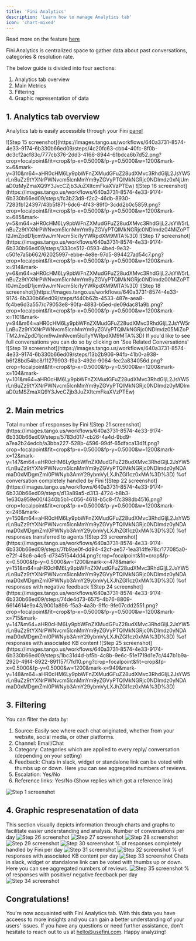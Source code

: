 ```yaml
---
title: 'Fini Analytics'
description: 'Learn how to manage Analytics tab'
icon: 'chart-mixed'
---
```


<Tip>Read more on the feature [here](https://www.usefini.com/post/analytics-feature-overview) </Tip>

<Card title="Analytics" icon="book" href="https://app.usefini.com/dashboard/analytics">
  Fini Analytics is centralized space to gather data about past conversations, categories & resolution rate.
</Card>

The below guide is divided into four sections:
1. Analytics tab overview 
2. Main Metrics
3. Filtering 
4. Graphic representation of data


## **1. Analytics tab overview**

Analytics tab is easily accessible through your Fini [panel](https://app.usefini.com/dashboard/analytics)

<Steps>
  <Step title="Click on Analytics">
    ![Step 15 screenshot](https://images.tango.us/workflows/640a3731-8574-4e33-9174-6b330b66ed09/steps/4c20fc63-cbb4-40fc-8f0b-dc3cf2acf83c/777cb376-2dd3-4166-8944-61bdca6b7d52.png?crop=focalpoint&fit=crop&fp-x=0.5000&fp-y=0.5000&w=1200&mark-x=6&mark-y=310&m64=aHR0cHM6Ly9pbWFnZXMudGFuZ28udXMvc3RhdGljL2JsYW5rLnBuZz9tYXNrPWNvcm5lcnMmYm9yZGVyPTQlMkNGRjc0NDImdz0xNjUmaD0zMyZmaXQ9Y3JvcCZjb3JuZXItcmFkaXVzPTEw)
  </Step>
  <Step title="Select a bot">
    ![Step 16 screenshot](https://images.tango.us/workflows/640a3731-8574-4e33-9174-6b330b66ed09/steps/fc3b23d9-f2c2-46db-8930-7283fb124397/43b5f871-6dc6-4f43-89f0-3cdd2b0c5859.png?crop=focalpoint&fit=crop&fp-x=0.5000&fp-y=0.5000&w=1200&mark-x=685&mark-y=5&m64=aHR0cHM6Ly9pbWFnZXMudGFuZ28udXMvc3RhdGljL2JsYW5rLnBuZz9tYXNrPWNvcm5lcnMmYm9yZGVyPTQlMkNGRjc0NDImdz04MiZoPTI2JmZpdD1jcm9wJmNvcm5lci1yYWRpdXM9MTA%3D)
  </Step>
  <Step title="Select timeframe">
    ![Step 17 screenshot](https://images.tango.us/workflows/640a3731-8574-4e33-9174-6b330b66ed09/steps/333ce512-0593-4bed-9e32-c50fe7a5b662/62025997-ebbe-4e8e-97d5-894427ad54c7.png?crop=focalpoint&fit=crop&fp-x=0.5000&fp-y=0.5000&w=1200&mark-x=914&mark-y=6&m64=aHR0cHM6Ly9pbWFnZXMudGFuZ28udXMvc3RhdGljL2JsYW5rLnBuZz9tYXNrPWNvcm5lcnMmYm9yZGVyPTQlMkNGRjc0NDImdz00MiZoPTI0JmZpdD1jcm9wJmNvcm5lci1yYWRpdXM9MTA%3D)
  </Step>
  <Step title="Decide whether you want to see analytics per message or aggregated data per conversation">
    ![Step 18 screenshot](https://images.tango.us/workflows/640a3731-8574-4e33-9174-6b330b66ed09/steps/f440b62b-4533-487e-aea8-fc4be6d3a557/c79053e8-90fa-4883-b5ed-de09dac81a9b.png?crop=focalpoint&fit=crop&fp-x=0.5000&fp-y=0.5000&w=1200&mark-x=1101&mark-y=94&m64=aHR0cHM6Ly9pbWFnZXMudGFuZ28udXMvc3RhdGljL2JsYW5rLnBuZz9tYXNrPWNvcm5lcnMmYm9yZGVyPTQlMkNGRjc0NDImdz05MiZoPTM2JmZpdD1jcm9wJmNvcm5lci1yYWRpdXM9MTA%3D)
  </Step>
  <Step title="You can go to chat history">
    If you'd like to see full conversations you can do so by clicking on 'See Related Conversations'
    ![Step 19 screenshot](https://images.tango.us/workflows/640a3731-8574-4e33-9174-6b330b66ed09/steps/13b2b906-94fb-41b0-a938-b6f28bd54bc8/11279903-f9a3-492d-9064-fec2a834056d.png?crop=focalpoint&fit=crop&fp-x=0.5000&fp-y=0.5000&w=1200&mark-x=104&mark-y=101&m64=aHR0cHM6Ly9pbWFnZXMudGFuZ28udXMvc3RhdGljL2JsYW5rLnBuZz9tYXNrPWNvcm5lcnMmYm9yZGVyPTQlMkNGRjc0NDImdz0yMDImaD0zMSZmaXQ9Y3JvcCZjb3JuZXItcmFkaXVzPTEw)
  </Step>
</Steps>

## **2. Main metrics**

<Steps>
  <Step title="Usage">
    Total number of responses by Fini
    ![Step 21 screenshot](https://images.tango.us/workflows/640a3731-8574-4e33-9174-6b330b66ed09/steps/5783d017-cb26-4a4d-9bd9-a7ea2b24edcb/a3bba227-528b-4596-99df-65dfaca13d1f.png?crop=focalpoint&fit=crop&fp-x=0.5000&fp-y=0.5000&w=1200&mark-x=12&mark-y=147&m64=aHR0cHM6Ly9pbWFnZXMudGFuZ28udXMvc3RhdGljL2JsYW5rLnBuZz9tYXNrPWNvcm5lcnMmYm9yZGVyPTQlMkNGRjc0NDImdz0yNDAmaD0xMDgmZml0PWNyb3AmY29ybmVyLXJhZGl1cz0xMA%3D%3D)
  </Step>
  <Step title="Fini Resolution Rate">
    %of conversation completely handled by Fini
    ![Step 22 screenshot](https://images.tango.us/workflows/640a3731-8574-4e33-9174-6b330b66ed09/steps/d13a89a5-d313-4724-b8b3-1e630a959e00/4340b5b1-c056-4618-b5c8-f7c398db4516.png?crop=focalpoint&fit=crop&fp-x=0.5000&fp-y=0.5000&w=1200&mark-x=246&mark-y=150&m64=aHR0cHM6Ly9pbWFnZXMudGFuZ28udXMvc3RhdGljL2JsYW5rLnBuZz9tYXNrPWNvcm5lcnMmYm9yZGVyPTQlMkNGRjc0NDImdz0yNDAmaD0xMDgmZml0PWNyb3AmY29ybmVyLXJhZGl1cz0xMA%3D%3D)
  </Step>
  <Step title="Agent Transfer Rate">
    %of responses transferred to agents
    ![Step 23 screenshot](https://images.tango.us/workflows/640a3731-8574-4e33-9174-6b330b66ed09/steps/7fb9ae0f-dd94-42cf-ae57-1ea314ffe78c/177085a0-e72f-48c6-a4c5-d73451544dd4.png?crop=focalpoint&fit=crop&fp-x=0.5000&fp-y=0.5000&w=1200&mark-x=478&mark-y=151&m64=aHR0cHM6Ly9pbWFnZXMudGFuZ28udXMvc3RhdGljL2JsYW5rLnBuZz9tYXNrPWNvcm5lcnMmYm9yZGVyPTQlMkNGRjc0NDImdz0yNDAmaD0xMDgmZml0PWNyb3AmY29ybmVyLXJhZGl1cz0xMA%3D%3D)
  </Step>
  <Step title="Negative Feedback">
    %of responses with negative feedback
    ![Step 24 screenshot](https://images.tango.us/workflows/640a3731-8574-4e33-9174-6b330b66ed09/steps/74de4d73-6575-4b76-8809-6614614e9a43/9001a896-f5a3-4a3b-9ffc-9fe07cdd2551.png?crop=focalpoint&fit=crop&fp-x=0.5000&fp-y=0.5000&w=1200&mark-x=715&mark-y=147&m64=aHR0cHM6Ly9pbWFnZXMudGFuZ28udXMvc3RhdGljL2JsYW5rLnBuZz9tYXNrPWNvcm5lcnMmYm9yZGVyPTQlMkNGRjc0NDImdz0yNDAmaD0xMDgmZml0PWNyb3AmY29ybmVyLXJhZGl1cz0xMA%3D%3D)
  </Step>
  <Step title="Content in KB">
    %of responses with associated KB content
    ![Step 25 screenshot](https://images.tango.us/workflows/640a3731-8574-4e33-9174-6b330b66ed09/steps/1bc31d4d-bf5b-4c8b-9e6c-51e1719d1e7c/447b1b9a-2920-49f4-8922-891157f7fd10.png?crop=focalpoint&fit=crop&fp-x=0.5000&fp-y=0.5000&w=1200&mark-x=949&mark-y=148&m64=aHR0cHM6Ly9pbWFnZXMudGFuZ28udXMvc3RhdGljL2JsYW5rLnBuZz9tYXNrPWNvcm5lcnMmYm9yZGVyPTQlMkNGRjc0NDImdz0yNDAmaD0xMDgmZml0PWNyb3AmY29ybmVyLXJhZGl1cz0xMA%3D%3D)
  </Step>
</Steps>


## **3. Filtering**
You can filter the data by:

1. Source: Easily see where each chat originated, whether from your website, social media, or other platforms.
2. Channel: Email/Chat
3. Category: Categories which are applied to every reply/ conversation (depending on your setting)
4. Feedback: Chats in slack, widget or standalone link can be voted with thumbs up or down. Here you can see aggregated numbers of reviews.
5. Escalation: Yes/No
6. Reference links: Yes/No (Show replies which got a reference link)

![Step 1 screenshot](https://images.tango.us/workflows/d1ff1aef-4498-4f9e-ac9f-1f51c959b16b/steps/4556724e-791d-4fdf-9dc3-749df49eda86/a4cc5d84-6092-4672-95f4-7ba9d43c1eec.png?crop=focalpoint&fit=crop&fp-x=0.5000&fp-y=0.5000&w=1200&mark-x=68&mark-y=601&m64=aHR0cHM6Ly9pbWFnZXMudGFuZ28udXMvc3RhdGljL2JsYW5rLnBuZz9tYXNrPWNvcm5lcnMmYm9yZGVyPTQlMkNGRjc0NDImdz0xMDY0Jmg9MTEwMSZmaXQ9Y3JvcCZjb3JuZXItcmFkaXVzPTEw)

## **4. Graphic respresenatation of data**
This section visually depicts information through charts and graphs to facilitate easier understanding and analysis.
<Steps>
  <Step title="Usage per day">
    Number of conversations per day
    ![Step 26 screenshot](https://images.tango.us/workflows/640a3731-8574-4e33-9174-6b330b66ed09/steps/6258a304-e555-4ca7-a3bf-97752dd603b0/99f7f108-e6a7-4e63-a168-98aa38b649c3.png?crop=focalpoint&fit=crop&fp-x=0.5000&fp-y=0.5000&w=1200)
  </Step>
  <Step title="Category">
    ![Step 27 screenshot](https://images.tango.us/workflows/640a3731-8574-4e33-9174-6b330b66ed09/steps/d26d7e2a-c0f0-4bec-a180-e53b7eb275dc/7fa8b39b-1100-4e3c-a14f-8d83f81f492d.png?crop=focalpoint&fit=crop&fp-x=0.5000&fp-y=0.5000&w=1200&mark-x=10&mark-y=15&m64=aHR0cHM6Ly9pbWFnZXMudGFuZ28udXMvc3RhdGljL2JsYW5rLnBuZz9tYXNrPWNvcm5lcnMmYm9yZGVyPTQlMkNGRjc0NDImdz0yNDQmaD01MyZmaXQ9Y3JvcCZjb3JuZXItcmFkaXVzPTEw)
  </Step>
  <Step title="Usage by source"> 
    ![Step 28 screenshot](https://images.tango.us/workflows/640a3731-8574-4e33-9174-6b330b66ed09/steps/26efcc8d-4abb-49d3-8067-4f31647d0081/e997953e-98c6-4575-9e90-59fe0ff684bb.png?crop=focalpoint&fit=crop&fp-x=0.5000&fp-y=0.5000&w=1200&mark-x=53&mark-y=37&m64=aHR0cHM6Ly9pbWFnZXMudGFuZ28udXMvc3RhdGljL2JsYW5rLnBuZz9tYXNrPWNvcm5lcnMmYm9yZGVyPTQlMkNGRjc0NDImdz01MjUmaD00NjMmZml0PWNyb3AmY29ybmVyLXJhZGl1cz0xMA%3D%3D)
  </Step>
  <Step title="Usage by channel">
    ![Step 29 screenshot](https://images.tango.us/workflows/640a3731-8574-4e33-9174-6b330b66ed09/steps/da0b4178-e932-40a3-ab97-9c1cc3dcbe5e/fce5d5dc-f7c9-4ce3-b702-6686b94e78c8.png?crop=focalpoint&fit=crop&fp-x=0.5000&fp-y=0.5000&w=1200&mark-x=620&mark-y=38&m64=aHR0cHM6Ly9pbWFnZXMudGFuZ28udXMvc3RhdGljL2JsYW5rLnBuZz9tYXNrPWNvcm5lcnMmYm9yZGVyPTQlMkNGRjc0NDImdz01NDUmaD00NzkmZml0PWNyb3AmY29ybmVyLXJhZGl1cz0xMA%3D%3D)
  </Step>
  <Step title="Chats solved by Fini">
    ![Step 30 screenshot](https://images.tango.us/workflows/640a3731-8574-4e33-9174-6b330b66ed09/steps/da42748f-594a-4ae1-be46-8d355a562ec5/e3d7da20-78b9-4850-a12e-496e2d4dc597.png?crop=focalpoint&fit=crop&fp-x=0.5000&fp-y=0.5000&w=1200&mark-x=11&mark-y=7&m64=aHR0cHM6Ly9pbWFnZXMudGFuZ28udXMvc3RhdGljL2JsYW5rLnBuZz9tYXNrPWNvcm5lcnMmYm9yZGVyPTQlMkNGRjc0NDImdz0zODYmaD0zNDcmZml0PWNyb3AmY29ybmVyLXJhZGl1cz0xMA%3D%3D)
  </Step>
  <Step title="Resolution rate"> 
    % of responses completely handled by Fini per day
    ![Step 31 screenshot](https://images.tango.us/workflows/640a3731-8574-4e33-9174-6b330b66ed09/steps/9ce80851-9662-451b-8761-2a54331b110f/596794fa-3307-4894-9321-a61e46db44ac.png?crop=focalpoint&fit=crop&fp-x=0.5000&fp-y=0.5000&w=1200&mark-x=439&mark-y=6&m64=aHR0cHM6Ly9pbWFnZXMudGFuZ28udXMvc3RhdGljL2JsYW5rLnBuZz9tYXNrPWNvcm5lcnMmYm9yZGVyPTQlMkNGRjc0NDImdz03NDEmaD0zNTImZml0PWNyb3AmY29ybmVyLXJhZGl1cz0xMA%3D%3D)
  </Step>
  <Step title="Associated content in Knowledge base">
    ![Step 32 screenshot](https://images.tango.us/workflows/640a3731-8574-4e33-9174-6b330b66ed09/steps/efa10fec-af66-4367-ae15-bf7d75fe5773/9ea1fd74-eede-40ad-be7f-927b442455b0.png?crop=focalpoint&fit=crop&fp-x=0.5000&fp-y=0.5000&w=1200&mark-x=18&mark-y=16&m64=aHR0cHM6Ly9pbWFnZXMudGFuZ28udXMvc3RhdGljL2JsYW5rLnBuZz9tYXNrPWNvcm5lcnMmYm9yZGVyPTQlMkNGRjc0NDImdz0zOTMmaD0zNDUmZml0PWNyb3AmY29ybmVyLXJhZGl1cz0xMA%3D%3D)
  </Step>
  <Step title="Reference links rate">
    % of responses with associated KB content per day
    ![Step 33 screenshot](https://images.tango.us/workflows/640a3731-8574-4e33-9174-6b330b66ed09/steps/7b1a07ab-262e-48cf-b3e6-bb57d2c89ba7/de0eaddf-e823-4a12-be20-dfe145a93722.png?crop=focalpoint&fit=crop&fp-x=0.5000&fp-y=0.5000&w=1200&mark-x=439&mark-y=12&m64=aHR0cHM6Ly9pbWFnZXMudGFuZ28udXMvc3RhdGljL2JsYW5rLnBuZz9tYXNrPWNvcm5lcnMmYm9yZGVyPTQlMkNGRjc0NDImdz03NDEmaD0zNDkmZml0PWNyb3AmY29ybmVyLXJhZGl1cz0xMA%3D%3D)
  </Step>
  <Step title="Total feedback">
    Chats in slack, widget or standalone link can be voted with thumbs up or down. Here you can see aggregated numbers of reviews.
    ![Step 35 screenshot](https://images.tango.us/workflows/640a3731-8574-4e33-9174-6b330b66ed09/steps/c2799b5e-1bb2-4685-bc82-a4ccb79342c2/5ff54225-67fc-4a11-a087-8d7dd40bb512.png?crop=focalpoint&fit=crop&fp-x=0.5000&fp-y=0.5000&w=1200&mark-x=11&mark-y=20&m64=aHR0cHM6Ly9pbWFnZXMudGFuZ28udXMvc3RhdGljL2JsYW5rLnBuZz9tYXNrPWNvcm5lcnMmYm9yZGVyPTQlMkNGRjc0NDImdz0zOTUmaD0zNDYmZml0PWNyb3AmY29ybmVyLXJhZGl1cz0xMA%3D%3D)
  </Step>
  <Step title="Feedback rate">
    % of responses with positive/ negative feedback per day
    ![Step 34 screenshot](https://images.tango.us/workflows/640a3731-8574-4e33-9174-6b330b66ed09/steps/e7f81cb2-7492-49f5-bd6d-39bb436a446c/9181454c-622a-451f-97bc-65d69fc4de61.png?crop=focalpoint&fit=crop&fp-x=0.5000&fp-y=0.5000&w=1200&mark-x=439&mark-y=18&m64=aHR0cHM6Ly9pbWFnZXMudGFuZ28udXMvc3RhdGljL2JsYW5rLnBuZz9tYXNrPWNvcm5lcnMmYm9yZGVyPTQlMkNGRjc0NDImdz03MzkmaD0zNDcmZml0PWNyb3AmY29ybmVyLXJhZGl1cz0xMA%3D%3D)
  </Step>
</Steps>

## **Congratulations!**

You're now acquainted with Fini Analytics tab. With this data you have acceess to more insights and you can gain a better understanding of your users' issues. 
If you have any questions or need further assistance, don't hesitate to reach out to us at hello@usefini.com. Happy analyzing!
